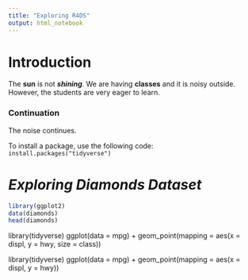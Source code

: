 ```yaml
---
title: "Exploring R4DS"
output: html_notebook
---
```


# Introduction

The **sun** is not ***shining***. We are having **classes** and it is noisy outside. However, the students are very eager to learn. 

### Continuation

The noise continues.

To install a package, use the following code: `install.packages("tidyverse")`

# ***Exploring Diamonds Dataset***

```r
library(ggplot2)
data(diamonds)
head(diamonds)
```
library(tidyverse)
ggplot(data = mpg) +
  geom_point(mapping = aes(x = displ, y = hwy, size = class))

library(tidyverse)
ggplot(data = mpg) +
  geom_point(mapping = aes(x = displ, y = hwy))

